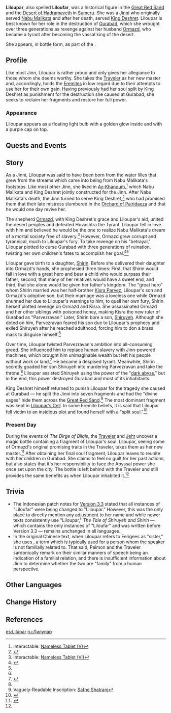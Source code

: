 {{About|the character|the gadget|Jinni in the Magic Bottle — Liloupar}}
{{Character Infobox
|type             = Open-World NPC
|image            = <gallery>
Item Jinni in the Magic Bottle Liloupar 3 In-Game.png|Bottle Form
Liloupar.jpg|Mural Depiction
</gallery>
|realname         = <!-- Optional, if different from in-game name -->
|deceased         = <!-- Past (for deceased prior to events of the game) or free response -->
|region           = Sumeru
|location         = Sumeru
|affiliation      = Gurabad
|affiliation2     = Ay-Khanoum
|group            = Jinn
|title            = Mother of the Jinn
|title2           = Mother of the Despicable
|titleRef2        = <ref name="Dune-Entombed Fecundity: Part III">{{Ref/Quest|Dune-Entombed Fecundity: Part III}}</ref>
|title3           = Daughter of the Water Lily
|titleRef3        = <ref name="Tale of Shiruyeh and Shirin 2">{{Ref/Book|The Tale of Shiruyeh and Shirin|2}}</ref>
|title4           = Jinn-Mother
|titleRef4        = <ref>Interactable: [[Records of the Ancient Oases#Records of the Ancient Oases: Part VI|Records of the Ancient Oases: Part VI]]</ref>
|ancestry         = Jinn
|father           = 
|mother           = 
|spouse           = Ormazd
|sibling          = 
|child            = Shirin of Gurabad
|child2           = Parvezravan
|child3           = 99 unnamed children
|relative         = Shiruyeh
|relativeNote     = grandson
|voiceEN          = 
|voiceCN          = 
|voiceJP          = 
|voiceKR          = 
|dialoguereward   = 
}}
'''Liloupar''', also spelled '''Liloufar''', was a historical figure in the [[Great Red Sand]] and the [[Desert of Hadramaveth]] in [[Sumeru]]. She was a [[Jinni]] who originally served [[Nabu Malikata]] and after her death, served [[King Deshret]]. Liloupar is best known for her role in the destruction of [[Gurabad]], which she wrought over three generations as revenge against her husband [[Ormazd]], who became a tyrant after becoming the vassal king of the desert.

She appears, in bottle form, as part of the {{Quest|The Dirge of Bilqis}}.

==Profile==
Like most Jinn, Liloupar is rather proud and only gives her allegiance to those whom she deems worthy. She takes the [[Traveler]] as her new master and, accordingly, holds the [[The Eremites|Eremites]] in low regard due to their attempts to use her for their own gain. Having previously had her soul split by King Deshret as punishment for the destruction she caused at Gurabad, she seeks to reclaim her fragments and restore her full power.

===Appearance===
Liloupar appears as a floating light bulb with a golden glow inside and with a purple cap on top.

==Quests and Events==
{{Quests and Events}}

==Story==
As a Jinni, Liloupar was said to have been born from the water lilies that grew from the streams which came into being from Nabu Malikata's footsteps. Like most other Jinn, she lived in [[Ay-Khanoum]],<ref>Interactable: [[Nameless Tablet#Nameless Tablet (V)|Nameless Tablet (V)]]</ref> which Nabu Malikata and King Deshret jointly constructed for the Jinn. After Nabu Malikata's death, the Jinn turned to serve King Deshret,<ref>{{Ref/Arti|Defender of the Enchanting Dream}}</ref> who had promised them that their late mistress slumbered in the [[Orchard of Pairidaeza]] and that he would one day revive her.

The shepherd [[Ormazd]], with King Deshret's grace and Liloupar's aid, united the desert peoples and defeated Huvashtra the Tyrant. Liloupar fell in love with him and believed he would be the one to realize Nabu Malikata's dream of a mortal society free of slavery.<ref>Interactable: [[Nameless Tablet#Nameless Tablet (VI)|Nameless Tablet (VI)]]</ref> However, Ormazd grew corrupt and tyrannical, much to Liloupar's fury. To take revenge on his "betrayal," Liloupar plotted to curse Gurabad with three generations of ruination, twisting her own children's fates to accomplish her goal.<ref>{{Ref/Arti|The First Days of the City of Kings}}</ref><ref name="Dune-Entombed Fecundity: Part III"/>

Liloupar gave birth to a daughter, [[Shirin of Gurabad|Shirin]]. Before she delivered their daughter into Ormazd's hands, she prophesied three times: First, that Shirin would fall in love with a great hero and bear a child who would surpass their father, second, that many of her relatives would have a sweet end, and third, that she alone would be given her father's kingdom. The "great hero" whom Shirin married was her half-brother [[Parvezravan|Kisra Parvez]], Liloupar's son and Ormazd's adoptive son, but their marriage was a loveless one while Ormazd shunned her due to Liloupar's warnings to him; to quell her own fury, Shirin herself plotted revenge on Ormazd and Kisra. She assassinated Ormazd and her other siblings with poisoned honey, making Kisra the new ruler of Gurabad as "Parvezravan." Later, Shirin bore a son, [[Shiruyeh]]. Although she doted on him, Parvezravan feared his son due to Liloupar's prophecy and exiled Shiruyeh after he reached adulthood, forcing him to don a brass mask to disguise himself.<ref name="Tale of Shiruyeh and Shirin 2" />

Over time, Liloupar twisted Parvezravan's ambition into all-consuming greed. She influenced him to replace human slavery with Jinn-powered machines, which brought him unimaginable wealth but left his people without work or land.<ref name="Memories of Gurabad">{{Ref/Quest|Memories of Gurabad}}</ref> He became a despised tyrant. Meanwhile, Shirin secretly goaded her son Shiruyeh into murdering Parvezravan and take the throne.<ref name="Tale of Shiruyeh and Shirin 2" /> Liloupar assisted Shiruyeh using the power of the "[[Abyss|dark abyss]]," but in the end, this power destroyed Gurabad and most of its inhabitants.

King Deshret himself returned to punish Liloupar for the tragedy she caused at Gurabad &mdash; he split the Jinni into seven fragments and had the "divine sages" hide them across the [[Great Red Sand]].<ref>Vaguely-Readable Inscription: [[Primal Obelisk#Safhe Shatranj|Safhe Shatranj]]</ref> The most dominant fragment was kept in [[Liloupar's Cell]]. In some Eremite beliefs, it is said that Liloupar fell victim to an insidious plot and found herself with a "split soul."<ref>{{Ref/Arti|End of the Golden Realm}}</ref>

===Present Day===
During the events of ''The Dirge of Bilqis'', the [[Traveler]] and [[Jeht]] uncover a magic bottle containing a fragment of Liloupar's soul. Liloupar, seeing some of Ormazd's original promising traits in the Traveler, takes them as her new master.<ref>{{Ref/Quest|The Temple Where Sand Flows Like Tears}}</ref> After obtaining her final soul fragment, Liloupar leaves to reunite with her children in Gurabad. She claims to feel no guilt for her past actions, but also states that it's her responsibility to face the Abyssal power she once set upon the city. The bottle is left behind with the Traveler and still provides the same benefits as when Liloupar inhabited it.<ref name="Memories of Gurabad" />

==Trivia==
*The Indonesian patch notes for [[Version 3.3]] stated that all instances of "Liloufar" were being changed to "Liloupar." However, this was the only place to directly mention any adjustment to her name and while newer texts consistently use "Liloupar," ''The Tale of Shiruyeh and Shirin'' &mdash; which contains the only instances of "Liloufar" and was written before Version 3.3 &mdash; remains unchanged in all languages.
*In the original Chinese text, when Liloupar refers to Ferigees as "sister," she uses {{Zh|姐妹|rm=jiěmèi}}, a term which is typically used for a person whom the speaker is not familially related to. That said, Paimon and the Traveler sardonically remark on their similar manners of speech being an indication of a familial relation, and there is insufficient information about Jinn to determine whether the two are "family" from a human perspective.
<!--
Unhide if a Note is used on the page. (See Asase Hibiki's page for an example usage.)
==Notes==
{{Reflist|note=1}}
-->
==Other Languages==
{{Other Languages
|1_default_hidden=1
|1_en      = Liloupar
|1_zhs     = 利露帕尔
|1_zhs_rm  = Lìlùpà'ěr
|1_zht     = 利露帕爾
|1_zht_rm  = Lìlùpà'ěr
|1_ja      = リルパァール
|1_ja_rm   = Rirupaaru
|1_ko      = 릴루페르
|1_es      = Lilúpar
|1_fr      = Liloupar
|1_ru      = Лилупар
|1_th      = Liloupar
|1_vi      = Liloupar
|1_de      = Liloupar
|1_id      = Liloupar
|1_pt      = Liloupar
|1_tr      = Liloupar
|1_it      = Liloupar

|2_default_hidden=1
|2_en      = Liloufar
|2_zhs     = 利露法尔
|2_zhs_rm  = Lìlùfǎ'ěr
|2_zht     = 利露法爾
|2_zht_rm  = Lìlùfǎ'ěr
|2_ja      = リルファル
|2_ja_rm   = Rirufaru
|2_ko      = 릴루파르
|2_es      = Lilúfar
|2_fr      = Liloufar
|2_ru      = Лилуфар
|2_th      = Liloufar
|2_vi      = Liloufar
|2_de      = Liloufar
|2_id      = Liloufar
|2_pt      = Liloufar
|2_tr      = Liloufar
|2_it      = Liloufar
}}

==Change History==
{{Change History|3.4|introduced=3.0}}

==References==
{{Reflist}}

[[es:Lilúpar]]
[[ru:Лилупар]]